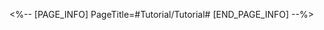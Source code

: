<%-- [PAGE_INFO]
PageTitle=#Tutorial/Tutorial#
[END_PAGE_INFO] --%>
{{Tutorial
|sort      = 815701
|title     = Tutorial
|subtitle  = 
|type      = 
|about     = 
|image1    = Tutorial Tutorial 1.png{{subst:void|<!--$UPLOAD:<<SpriteOutput/TutorialPic/TutorialPage_815701.png>-<Tutorial Tutorial 1.png>-<Tutorial Files>>-->}}
|text1     = After allies attack enemies with their {{Color|h|nobold=1|Ultimates}}, enemy {{Color|h|nobold=1|actions will be Advanced Forward}} by 100%, and they will deal less DMG and be inflicted with various {{Color|h|nobold=1|DoT}} effects.
|image2    = Tutorial Tutorial 2.png{{subst:void|<!--$UPLOAD:<<SpriteOutput/TutorialPic/TutorialPage_815702.png>-<Tutorial Tutorial 2.png>-<Tutorial Files>>-->}}
|text2     = After an enemy takes action, allies {{Color|h|nobold=1|instantly use Ultimates}} to attack the enemy. The enemy then {{Color|h|nobold=1|immediately takes action}} and receives a {{Color|h|nobold=1|DoT}} effect.
}}